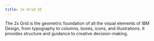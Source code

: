```yaml
---
title: 2x Grid UI
---
```


<PageDescription>
  The 2x Grid is the geometric foundation of all the visual elements of IBM
  Design, from typography to columns, boxes, icons, and illustrations. It
  provides structure and guidance to creative decision-making.
</PageDescription>
